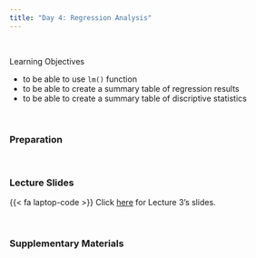 ```yaml
---
title: "Day 4: Regression Analysis"
---
```


<br>

:::{.goals}
::::{.goals-header}
Learning Objectives
::::
::::{.goals-container}
+ to be able to use `lm()` function
+ to be able to create a summary table of regression results
+ to be able to create a summary table of discriptive statistics
::::
:::

<br>

### Preparation


<br>

### Lecture Slides

{{< fa laptop-code >}}  Click [here](https://shunkei3.github.io/R-slides/Lec_notes/Lec4/Lec4.html){target="_blank"} for Lecture 3's slides.


<br>


### Supplementary Materials

